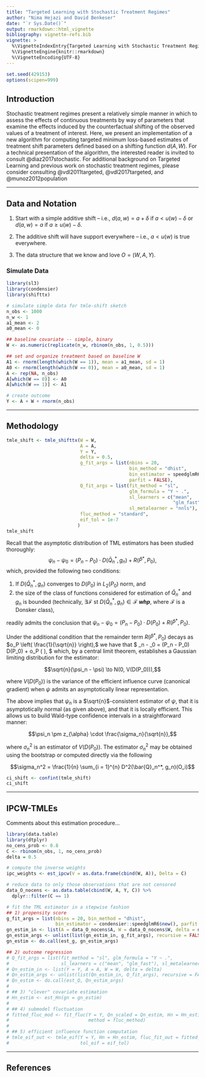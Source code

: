 ```yaml
---
title: "Targeted Learning with Stochastic Treatment Regimes"
author: "Nima Hejazi and David Benkeser"
date: "`r Sys.Date()`"
output: rmarkdown::html_vignette
bibliography: vignette-refs.bib
vignette: >
  %\VignetteIndexEntry{Targeted Learning with Stochastic Treatment Regimes}
  %\VignetteEngine{knitr::rmarkdown}
  %\VignetteEncoding{UTF-8}
---
```


```r
set.seed(429153)
options(scipen=999)
```

## Introduction

Stochastic treatment regimes present a relatively simple manner in which to
assess the effects of continuous treatments by way of parameters that examine
the effects induced by the counterfactual shifting of the observed values of a
treatment of interest. Here, we present an implementation of a new algorithm for
computing targeted minimum loss-based estimates of treatment shift parameters
defined based on a shifting function $d(A,W)$. For a technical presentation of
the algorithm, the interested reader is invited to consult @diaz2017stochastic.
For additional background on Targeted Learning and previous work on stochastic
treatment regimes, please consider consulting @vdl2011targeted,
@vdl2017targeted, and @munoz2012population

---

## Data and Notation

1. Start with a simple additive shift -- i.e., $d(a,w) = a + \delta$ if
   $a < u(w) - \delta$ or $d(a,w) = a$ if $a \geq u(w) - \delta$.

2. The additive shift will have support everywhere -- i.e., $a < u(w)$ is true
   everywhere.

3. The data structure that we know and love $O = (W,A,Y)$.

### Simulate Data

```r
library(sl3)
library(condensier)
library(shifttx)

# simulate simple data for tmle-shift sketch
n_obs <- 1000
n_w <- 1
a1_mean <- 2
a0_mean <- 0

## baseline covariate -- simple, binary
W <- as.numeric(replicate(n_w, rbinom(n_obs, 1, 0.5)))

## set and organize treatment based on baseline W
A1 <- rnorm(length(which(W == 1)), mean = a1_mean, sd = 1)
A0 <- rnorm(length(which(W == 0)), mean = a0_mean, sd = 1)
A <- rep(NA, n_obs)
A[which(W == 0)] <- A0
A[which(W == 1)] <- A1

# create outcome
Y <- A + W + rnorm(n_obs)
```

---

## Methodology

```r
tmle_shift <- tmle_shifttx(W = W,
                           A = A,
                           Y = Y,
                           delta = 0.5,
                           g_fit_args = list(nbins = 20,
                                             bin_method = "dhist",
                                             bin_estimator = speedglmR6$new(),
                                             parfit = FALSE),
                           Q_fit_args = list(fit_method = "sl",
                                             glm_formula = "Y ~ .",
                                             sl_learners = c("mean",
                                                             "glm_fast"),
                                             sl_metalearner = "nnls"),
                           fluc_method = "standard",
                           eif_tol = 1e-7
                          )
tmle_shift
```

Recall that the asymptotic distribution of TML estimators has been studied
thoroughly:
$$\psi_n - \psi_0 = (P_n - P_0) \cdot D(\bar{Q}_n^*, g_n) + R(\hat{P}^*, P_0),$$
which, provided the following two conditions:

1. If $D(\bar{Q}_n^*, g_n)$ converges to $D(P_0)$ in $L_2(P_0)$ norm, and
2. the size of the class of functions considered for estimation of $\bar{Q}_n^*$
   and $g_n$ is bounded (technically, $\exists \mathcal{F}$ st
   $D(\bar{Q}_n^*, g_n) \in \mathcal{F}$ *__whp__*, where $\mathcal{F}$ is a
   Donsker class),

readily admits the conclusion that
$\psi_n - \psi_0 = (P_n - P_0) \cdot D(P_0) + R(\hat{P}^*, P_0)$.

Under the additional condition that the remainder term $R(\hat{P}^*, P_0)$
decays as $o_P \left( \frac{1}{\sqrt{n}} \right),$ we have that
$
 \psi_n - \psi_0 = (P_n - P_0) \cdot D(P_0) + o_P \left( \frac{1}{\sqrt{n}}
 \right),
$
which, by a central limit theorem, establishes a Gaussian limiting distribution
for the estimator:

$$\sqrt{n}(\psi_n - \psi) \to N(0, V(D(P_0))),$$

where $V(D(P_0))$ is the variance of the efficient influence curve (canonical
gradient) when $\psi$ admits an asymptotically linear representation.

The above implies that $\psi_n$ is a $\sqrt{n}$-consistent estimator of $\psi$,
that it is asymptotically normal (as given above), and that it is locally
efficient. This allows us to build Wald-type confidence intervals in a
straightforward manner:

$$\psi_n \pm z_{\alpha} \cdot \frac{\sigma_n}{\sqrt{n}},$$

where $\sigma_n^2$ is an estimator of $V(D(P_0))$. The estimator $\sigma_n^2$
may be obtained using the bootstrap or computed directly via the following

$$\sigma_n^2 = \frac{1}{n} \sum_{i = 1}^{n} D^2(\bar{Q}_n^*, g_n)(O_i)$$

```r
ci_shift <- confint(tmle_shift)
ci_shift
```

---

## IPCW-TMLEs

Comments about this estimation procedure...

```r
library(data.table)
library(dtplyr)
no_cens_prob <- 0.8
C <- rbinom(n_obs, 1, no_cens_prob)
delta = 0.5

# compute the inverse weights
ipc_weights <- est_ipcw(V = as.data.frame(cbind(W, A)), Delta = C)

# reduce data to only those observations that are not censored
data_O_nocens <- as.data.table(cbind(W, A, Y, C)) %>%
  dplyr::filter(C == 1)

# fit the TML estimator in a stepwise fashion
## 1) propensity score
g_fit_args = list(nbins = 20, bin_method = "dhist",
                  bin_estimator = condensier::speedglmR6$new(), parfit = FALSE)
gn_estim_in <- list(A = data_O_nocens$A, W = data_O_nocens$W, delta = delta)
gn_estim_args <- unlist(list(gn_estim_in, g_fit_args), recursive = FALSE)
gn_estim <- do.call(est_g, gn_estim_args)

## 2) outcome regression
# Q_fit_args = list(fit_method = "sl", glm_formula = "Y ~ .",
#                   sl_learners = c("mean", "glm_fast"), sl_metalearner = "nnls")
# Qn_estim_in <- list(Y = Y, A = A, W = W, delta = delta)
# Qn_estim_args <- unlist(list(Qn_estim_in, Q_fit_args), recursive = FALSE)
# Qn_estim <- do.call(est_Q, Qn_estim_args)
#     
# ## 3) "clever" covariate estimation
# Hn_estim <- est_Hn(gn = gn_estim)
# 
# ## 4) submodel fluctuation
# fitted_fluc_mod <- fit_fluc(Y = Y, Qn_scaled = Qn_estim, Hn = Hn_estim,
#                             method = fluc_method)
# 
# ## 5) efficient influence function computation
# tmle_eif_out <- tmle_eif(Y = Y, Hn = Hn_estim, fluc_fit_out = fitted_fluc_mod,
#                          tol_eif = eif_tol)


```

---

## References

